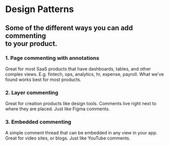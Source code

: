 # Design Patterns

## Some of the different ways you can add commenting<br/> to your product.

### 1. Page commenting with annotations

Great for most SaaS products that have dashboards, tables, and other complex views. E.g. fintech, ops, analytics, hr, expense, payroll. What we've found works best for most products.

### 2. Layer commenting

Great for creation products like design tools. Comments live right next to where they are placed. Just like Figma comments.

### 3. Embedded commenting

A simple comment thread that can be embedded in any view in your app. Great for video sites, or blogs. Just like YouTube comments.
